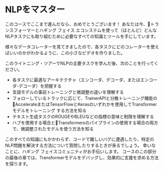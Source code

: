 # NLPをマスター

このコースでここまで進んだなら、おめでとうございます！
あなたは今、🤗トランスフォーマーとハギング フェイス エコシステムを使って（ほとんど）どんなNLPタスクにも取り組むために必要なすべての知識とツールを手にしています。

様々なデータコレーターを見てきましたので、各タスクにどのコレーターを使えばいいのかがわかるように、この小さなビデオを作りました。

<Youtube id="-RPeakdlHYo"/>

このライトニング・ツアーでNLPの主要タスクを学んだ後、次のことを行ってください。
* 各タスクに最適なアーキテクチャ（エンコーダ、デコーダ、またはエンコーダ-デコーダ）を把握する
* 言語モデルの事前トレーニングと微調整の違いを理解する
* フォローしているトラックに応じて、TrainerAPIと分散トレーニング機能の🤗AccelerateまたはTensorFlowとKerasのいずれかを使用してTransformerモデルをトレーニング
する方法を知る
* テキスト生成タスクのROUGEやBLEUなどの指標の意味と制限を理解する
* ハブを使用する場合と🤗Transformersのパイプラインの使用する場合の両方で、微調整されたモデルを使う方法を知る

このすべての知識にもかかわらず、コードで難しいバグに遭遇したり、特定のNLP問題を解決する方法について質問したりするときが来るでしょう。 幸いなことに、ハギング
 フェイスコミュニティがお手伝いします。 コースのこの部分の最後の章では、Transformerモデルをデバッグし、効果的に支援を求める方法を探ります。